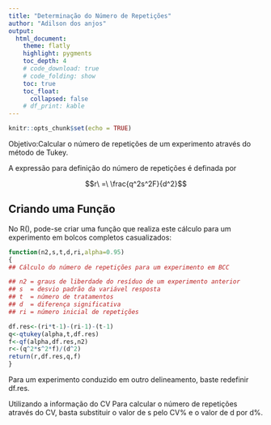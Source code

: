 ```yaml
---
title: "Determinação do Número de Repetições"
author: "Adilson dos anjos"
output:
  html_document:
    theme: flatly
    highlight: pygments
    toc_depth: 4
    # code_download: true
    # code_folding: show
    toc: true
    toc_float:
      collapsed: false
    # df_print: kable
---
```


```r
knitr::opts_chunk$set(echo = TRUE)
```

Objetivo:Calcular o número de repetições de um experimento através do método de Tukey.

A expressão para definição do número de repetições é definada por

$$r\ =\ \frac{q^2s^2F}{d^2}$$

## Criando uma Função
No R(), pode-se criar uma função que realiza este cálculo para um experimento em bolcos completos casualizados:

```r
function(n2,s,t,d,ri,alpha=0.95)
{
## Cálculo do número de repetições para um experimento em BCC

## n2 = graus de liberdade do resíduo de um experimento anterior
## s  = desvio padrão da variável resposta
## t  = número de tratamentos
## d  = diferença significativa
## ri = número inicial de repetições 

df.res<-(ri*t-1)-(ri-1)-(t-1)
q<-qtukey(alpha,t,df.res)
f<-qf(alpha,df.res,n2)
r<-(q^2*s^2*f)/(d^2)
return(r,df.res,q,f)
}
```

Para um experimento conduzido em outro delineamento, baste redefinir df.res.

Utilizando a informação do CV
Para calcular o número de repetições através do CV, basta substituir o valor de s pelo CV% e o valor de d por d%.


